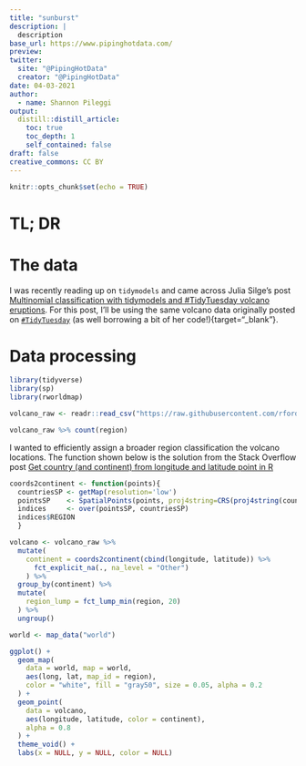 ```yaml
---
title: "sunburst"
description: |
  description
base_url: https://www.pipinghotdata.com/
preview: 
twitter:
  site: "@PipingHotData"
  creator: "@PipingHotData"
date: 04-03-2021
author:
  - name: Shannon Pileggi
output:
  distill::distill_article:
    toc: true
    toc_depth: 1
    self_contained: false
draft: false
creative_commons: CC BY
---
```


```r
knitr::opts_chunk$set(echo = TRUE)
```

# TL; DR



# The data

I was recently reading up on `tidymodels` and came across Julia Silge's post [Multinomial classification with tidymodels and #TidyTuesday volcano eruptions](https://juliasilge.com/blog/multinomial-volcano-eruptions/){target="_blank"}. For this post, I'll be using the same volcano data originally posted on [`#TidyTuesday`](https://github.com/rfordatascience/tidytuesday/blob/master/data/2020/2020-05-12/readme.md) (as well borrowing a bit of her code!){target="_blank"}.

# Data processing

```r
library(tidyverse)
library(sp)
library(rworldmap)
```

```r
volcano_raw <- readr::read_csv("https://raw.githubusercontent.com/rfordatascience/tidytuesday/master/data/2020/2020-05-12/volcano.csv")
```

```r
volcano_raw %>% count(region)
```

I wanted to efficiently assign a broader region classification the volcano locations. The function shown below is the solution from the Stack Overflow post [Get country (and continent) from longitude and latitude point in R](https://stackoverflow.com/questions/21708488/get-country-and-continent-from-longitude-and-latitude-point-in-r){target="_blank"}

```r
coords2continent <- function(points){  
  countriesSP <- getMap(resolution='low')
  pointsSP    <- SpatialPoints(points, proj4string=CRS(proj4string(countriesSP)))  
  indices     <- over(pointsSP, countriesSP)
  indices$REGION   
  }
```


```r
volcano <- volcano_raw %>% 
  mutate(
    continent = coords2continent(cbind(longitude, latitude)) %>% 
      fct_explicit_na(., na_level = "Other")
    ) %>% 
  group_by(continent) %>% 
  mutate(
    region_lump = fct_lump_min(region, 20)
  ) %>% 
  ungroup()
```


```r
world <- map_data("world")

ggplot() +
  geom_map(
    data = world, map = world,
    aes(long, lat, map_id = region),
    color = "white", fill = "gray50", size = 0.05, alpha = 0.2
  ) +
  geom_point(
    data = volcano,
    aes(longitude, latitude, color = continent),
    alpha = 0.8
  ) +
  theme_void() +
  labs(x = NULL, y = NULL, color = NULL)
```

